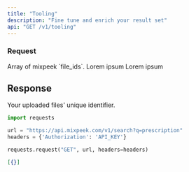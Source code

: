 ```yaml
---
title: "Tooling"
description: "Fine tune and enrich your result set"
api: "GET /v1/tooling"
---
```


### Request

<ParamField body="candidates" type="array" required>
  Array of mixpeek `file_ids`.
</ParamField>

<ParamField body="get_similar" type="boolean" default="False" optional>
  Lorem ipsum
</ParamField>

<ParamField body="get_meta" type="boolean" default="False" optional>
  Lorem ipsum
</ParamField>

## Response

<ResponseField name="file_id" type="string" required>
  Your uploaded files' unique identifier.
</ResponseField>

<RequestExample>

```python Python
import requests

url = "https://api.mixpeek.com/v1/search?q=prescription"
headers = {'Authorization': 'API_KEY'}

requests.request("GET", url, headers=headers)
```

</RequestExample>

<ResponseExample>

```json
[{}]
```

</ResponseExample>

